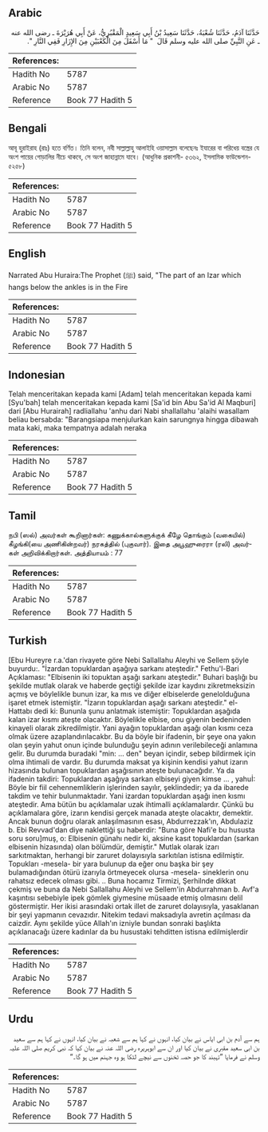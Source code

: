 ## Arabic


<div dir="rtl" lang="ar" style={{fontSize:'larger',backgroundColor:'#f8f9fa',padding:20}}>
حَدَّثَنَا آدَمُ، حَدَّثَنَا شُعْبَةُ، حَدَّثَنَا سَعِيدُ بْنُ أَبِي سَعِيدٍ الْمَقْبُرِيُّ، عَنْ أَبِي هُرَيْرَةَ ـ رضى الله عنه ـ عَنِ النَّبِيِّ صلى الله عليه وسلم قَالَ ‏ "‏ مَا أَسْفَلَ مِنَ الْكَعْبَيْنِ مِنَ الإِزَارِ فَفِي النَّارِ ‏"‏‏.‏
</div>
<div style={{backgroundColor:'#f8f9fa',padding:20, marginBottom: 10}}><table> <thead> <tr> <th>References:</th> <th></th> </tr> </thead> <tbody><tr><td>Hadith No</td><td>5787</td></tr><tr><td>Arabic No</td><td>5787</td></tr><tr><td>Reference</td><td>Book 77 Hadith 5</td></tr></tbody></table></div>

## Bengali


<div dir="ltr" lang="bn" style={{fontSize:'larger',backgroundColor:'#f8f9fa',padding:20}}>
আবূ হুরাইরাহ (রাঃ) হতে বর্ণিত। তিনি বলেন, নবী সাল্লাল্লাহু আলাইহি ওয়াসাল্লাম বলেছেনঃ ইযারের বা পরিধেয় বস্ত্রের যে অংশ পায়ের গোড়ালির নীচে থাকবে, সে অংশ জাহান্নামে যাবে। (আধুনিক প্রকাশনী- ৫৩৬২, ইসলামিক ফাউন্ডেশন- ৫২৫৮)
</div>
<div style={{backgroundColor:'#f8f9fa',padding:20, marginBottom: 10}}><table> <thead> <tr> <th>References:</th> <th></th> </tr> </thead> <tbody><tr><td>Hadith No</td><td>5787</td></tr><tr><td>Arabic No</td><td>5787</td></tr><tr><td>Reference</td><td>Book 77 Hadith 5</td></tr></tbody></table></div>

## English


<div dir="ltr" lang="en" style={{fontSize:'larger',backgroundColor:'#f8f9fa',padding:20}}>
Narrated Abu Huraira:The Prophet (ﷺ) said, "The part of an Izar which hangs below the ankles is in the Fire
</div>
<div style={{backgroundColor:'#f8f9fa',padding:20, marginBottom: 10}}><table> <thead> <tr> <th>References:</th> <th></th> </tr> </thead> <tbody><tr><td>Hadith No</td><td>5787</td></tr><tr><td>Arabic No</td><td>5787</td></tr><tr><td>Reference</td><td>Book 77 Hadith 5</td></tr></tbody></table></div>

## Indonesian


<div dir="ltr" lang="id" style={{fontSize:'larger',backgroundColor:'#f8f9fa',padding:20}}>
Telah menceritakan kepada kami [Adam] telah menceritakan kepada kami [Syu'bah] telah menceritakan kepada kami [Sa'id bin Abu Sa'id Al Maqburi] dari [Abu Hurairah] radliallahu 'anhu dari Nabi shallallahu 'alaihi wasallam beliau bersabda: "Barangsiapa menjulurkan kain sarungnya hingga dibawah mata kaki, maka tempatnya adalah neraka
</div>
<div style={{backgroundColor:'#f8f9fa',padding:20, marginBottom: 10}}><table> <thead> <tr> <th>References:</th> <th></th> </tr> </thead> <tbody><tr><td>Hadith No</td><td>5787</td></tr><tr><td>Arabic No</td><td>5787</td></tr><tr><td>Reference</td><td>Book 77 Hadith 5</td></tr></tbody></table></div>

## Tamil


<div dir="ltr" lang="ta" style={{fontSize:'larger',backgroundColor:'#f8f9fa',padding:20}}>
நபி (ஸல்) அவர்கள் கூறினார்கள்: கணுக்கால்களுக்குக் கீழே தொங்கும் (வகையில்) கீழங்கி(யை அணிகின்றவர்) நரகத்தில் (புகுவார்). இதை அபூஹுரைரா (ரலி) அவர்கள் அறிவிக்கிறார்கள். அத்தியாயம் : 77
</div>
<div style={{backgroundColor:'#f8f9fa',padding:20, marginBottom: 10}}><table> <thead> <tr> <th>References:</th> <th></th> </tr> </thead> <tbody><tr><td>Hadith No</td><td>5787</td></tr><tr><td>Arabic No</td><td>5787</td></tr><tr><td>Reference</td><td>Book 77 Hadith 5</td></tr></tbody></table></div>

## Turkish


<div dir="ltr" lang="tr" style={{fontSize:'larger',backgroundColor:'#f8f9fa',padding:20}}>
[Ebu Hureyre r.a.'dan rivayete göre Nebi Sallallahu Aleyhi ve Sellem şöyle buyurdu:. "İzardan topuklardan aşağıya sarkanı ateştedir." Fethu'l-Bari Açıklaması: "Elbisenin iki topuktan aşağı sarkanı ateştedir." Buhari başlığı bu şekilde mutlak olarak ve haberde geçtiği şekilde izar kaydını zikretmeksizin açmış ve böylelikle bunun izar, ka mıs ve diğer elbiselerde genelolduğuna işaret etmek istemiştir. "İzarın topuklardan aşağı sarkanı ateştedir." el-Hattabı dedi ki: Bununla şunu anlatmak istemiştir: Topuklardan aşağıda kalan izar kısmı ateşte olacaktır. Böylelikle elbise, onu giyenin bedeninden kinayeli olarak zikredilmiştir. Yani ayağın topuklardan aşağı olan kısmı ceza olmak üzere azaplandırılacakbr. Bu da böyle bir ifadenin, bir şeye ona yakın olan şeyin yahut onun içinde bulunduğu şeyin adının verilebileceği anlamına gelir. Bu durumda buradaki "min: ... den" beyan içindir, sebep bildirmek için olma ihtimali de vardır. Bu durumda maksat ya kişinin kendisi yahut izarın hizasında bulunan topuklardan aşağısının ateşte bulunacağıdır. Ya da ifadenin takdiri: Topuklardan aşağıya sarkan elbiseyi giyen kimse ... , yahuİ: Böyle bir fiil cehennemliklerin işlerinden sayılır, şeklindedir; ya da ibarede takdim ve tehir bulunmaktadır. Yani izardan topuklardan aşağı inen kısmı ateştedir. Ama bütün bu açıklamalar uzak ihtimalli açıklamalardır. Çünkü bu açıklamalara göre, izarın kendisi gerçek manada ateşte olacaktır, demektir. Ancak bunun doğru olarak anlaşılmasının esası, Abdurrezzak'ın, Abdulaziz b. Ebi Revvad'dan diye naklettiği şu haberdir: "Buna göre Nafi'e bu hususta soru soru]muş, o: Elbisenin günahı nedir ki, aksine kasıt topuklardan (sarkan elbisenin hizasında) olan bölümdür, demiştir." Mutlak olarak izarı sarkıtmaktan, herhangi bir zaruret dolayısıyla sarkıtılan istisna edilmiştir. Topukları -mesela- bir yara bulunup da eğer onu başka bir şey bulamadığından ötürü izarıyla örtmeyecek olursa -mesela- sineklerin onu rahatsız edecek olması gibi. .. Buna hocamız Tirmizi, Şerhilnde dikkat çekmiş ve buna da Nebi Sallallahu Aleyhi ve Sellem'in Abdurrahman b. Avf'a kaşıntısı sebebiyle ipek gömlek giymesine müsaade etmiş olmasını delil göstermiştir. Her ikisi arasındaki ortak illet de zaruret dolayısıyla, yasaklanan bir şeyi yapmanın cevazıdır. Nitekim tedavi maksadıyla avretin açılması da caizdir. Aynı şekilde yüce Allah'ın izniyle bundan sonraki başlıkta açıklanacağı üzere kadınlar da bu husustaki tehditten istisna edilmişlerdir
</div>
<div style={{backgroundColor:'#f8f9fa',padding:20, marginBottom: 10}}><table> <thead> <tr> <th>References:</th> <th></th> </tr> </thead> <tbody><tr><td>Hadith No</td><td>5787</td></tr><tr><td>Arabic No</td><td>5787</td></tr><tr><td>Reference</td><td>Book 77 Hadith 5</td></tr></tbody></table></div>

## Urdu


<div dir="rtl" lang="ur" style={{fontSize:'larger',backgroundColor:'#f8f9fa',padding:20}}>
ہم سے آدم بن ابی ایاس نے بیان کیا، انہوں نے کہا ہم سے شعبہ نے بیان کیا، انہوں نے کہا ہم سے سعید بن ابی سعید مقبری نے بیان کیا اور ان سے ابوہریرہ رضی اللہ عنہ نے بیان کیا کہ نبی کریم صلی اللہ علیہ وسلم نے فرمایا ”تہبند کا جو حصہ ٹخنوں سے نیچے لٹکا ہو وہ جہنم میں ہو گا۔“
</div>
<div style={{backgroundColor:'#f8f9fa',padding:20, marginBottom: 10}}><table> <thead> <tr> <th>References:</th> <th></th> </tr> </thead> <tbody><tr><td>Hadith No</td><td>5787</td></tr><tr><td>Arabic No</td><td>5787</td></tr><tr><td>Reference</td><td>Book 77 Hadith 5</td></tr></tbody></table></div>